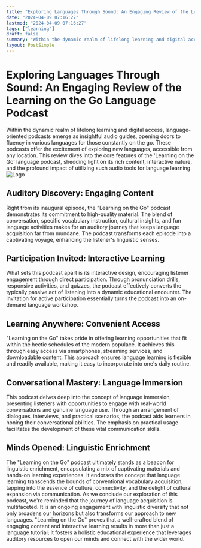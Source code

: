 ```yaml
---
title: "Exploring Languages Through Sound: An Engaging Review of the Learning on the Go Language Podcast"
date: "2024-04-09 07:16:27"
lastmod: "2024-04-09 07:16:27"
tags: ["learning"]
draft: false
summary: "Within the dynamic realm of lifelong learning and digital access, language-oriented podcasts emerge as insightful audio guides, opening doors to fluency in various languages for those constantly on the go. These podcasts offer the excitement of exploring new languages, accessible from any location. This review dives into the core features of the 'Learning on the Go' language podcast, shedding light on its rich content, interactive nature, and the profound impact of utilizing such audio tools for language learning."
layout: PostSimple
---
```

# Exploring Languages Through Sound: An Engaging Review of the Learning on the Go Language Podcast
Within the dynamic realm of lifelong learning and digital access, language-oriented podcasts emerge as insightful audio guides, opening doors to fluency in various languages for those constantly on the go. These podcasts offer the excitement of exploring new languages, accessible from any location. This review dives into the core features of the 'Learning on the Go' language podcast, shedding light on its rich content, interactive nature, and the profound impact of utilizing such audio tools for language learning.
<img alt="Logo" class="lazyImg" data-src="https://cdn.seniorsselection.com/src_image/bb5ce4e4ed3bfaef3f90619d2770d04b.webp" src="/statics/image/loading.webp"/>
## Auditory Discovery: Engaging Content
Right from its inaugural episode, the "Learning on the Go" podcast demonstrates its commitment to high-quality material. The blend of conversation, specific vocabulary instruction, cultural insights, and fun language activities makes for an auditory journey that keeps language acquisition far from mundane. The podcast transforms each episode into a captivating voyage, enhancing the listener's linguistic senses.
## Participation Invited: Interactive Learning
What sets this podcast apart is its interactive design, encouraging listener engagement through direct participation. Through pronunciation drills, responsive activities, and quizzes, the podcast effectively converts the typically passive act of listening into a dynamic educational encounter. The invitation for active participation essentially turns the podcast into an on-demand language workshop.
## Learning Anywhere: Convenient Access
"Learning on the Go" takes pride in offering learning opportunities that fit within the hectic schedules of the modern populace. It achieves this through easy access via smartphones, streaming services, and downloadable content. This approach ensures language learning is flexible and readily available, making it easy to incorporate into one's daily routine.
## Conversational Mastery: Language Immersion
This podcast delves deep into the concept of language immersion, presenting listeners with opportunities to engage with real-world conversations and genuine language use. Through an arrangement of dialogues, interviews, and practical scenarios, the podcast aids learners in honing their conversational abilities. The emphasis on practical usage facilitates the development of these vital communication skills.
## Minds Opened: Linguistic Enrichment
The "Learning on the Go" podcast ultimately stands as a beacon for linguistic enrichment, encapsulating a mix of captivating materials and hands-on learning experiences. It endorses the concept that language learning transcends the bounds of conventional vocabulary acquisition, tapping into the essence of culture, connectivity, and the delight of cultural expansion via communication.
As we conclude our exploration of this podcast, we're reminded that the journey of language acquisition is multifaceted. It is an ongoing engagement with linguistic diversity that not only broadens our horizons but also transforms our approach to new languages. "Learning on the Go" proves that a well-crafted blend of engaging content and interactive learning results in more than just a language tutorial; it fosters a holistic educational experience that leverages auditory resources to open our minds and connect with the wider world.
        